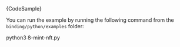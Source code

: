 
<CodeBlock className="language-python">
    {CodeSample}
</CodeBlock>

You can run the example by running the following command from the `binding/python/examples` folder:

<CodeBlock className="language-bash">
    python3 8-mint-nft.py
</CodeBlock>
